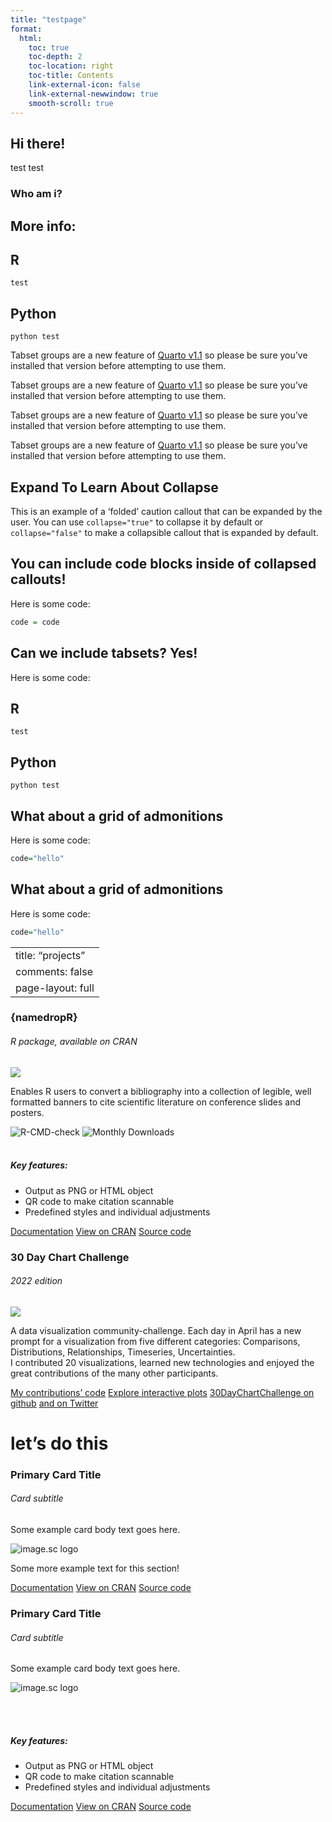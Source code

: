 ```yaml
---
title: "testpage"
format: 
  html:
    toc: true
    toc-depth: 2
    toc-location: right
    toc-title: Contents
    link-external-icon: false
    link-external-newwindow: true
    smooth-scroll: true
---
```

## Hi there!
test test

### Who am i?

## More info:

::: panel-tabset
## R

    test

## Python

    python test
:::

::: callout-note
Tabset groups are a new feature of [Quarto v1.1](https://quarto.org/docs/download/) so please be sure you've installed that version before attempting to use them.
:::

::: callout-warning
Tabset groups are a new feature of [Quarto v1.1](https://quarto.org/docs/download/) so please be sure you've installed that version before attempting to use them.
:::

::: callout-important
Tabset groups are a new feature of [Quarto v1.1](https://quarto.org/docs/download/) so please be sure you've installed that version before attempting to use them.
:::

::: callout-tip
Tabset groups are a new feature of [Quarto v1.1](https://quarto.org/docs/download/) so please be sure you've installed that version before attempting to use them.
:::

:::{.callout-caution collapse="true"}
## Expand To Learn About Collapse

This is an example of a 'folded' caution callout that can be expanded by the user. You can use `collapse="true"` to collapse it by default or `collapse="false"` to make a collapsible callout that is expanded by default.
:::

:::{.callout-tip collapse="true"}
## You can include code blocks inside of collapsed callouts!

Here is some code: 
```r
code = code
```
:::

::::{.callout-tip collapse="true"}
## Can we include tabsets? Yes!

Here is some code: 

::: panel-tabset
## R

    test

## Python

    python test
:::

::::


::: {.grid}
::: {.g-col-12 .g-col-md-6}
:::{.callout-tip collapse="true"}
## What about a grid of admonitions

Here is some code: 
```r
code="hello"
```
:::
:::

::: {.g-col-12 .g-col-md-6}
:::{.callout-caution collapse="true"}
## What about a grid of admonitions

Here is some code: 
```r
code="hello"
```
:::
:::
:::

---
title: "projects"
comments: false
page-layout: full
---

::: {.grid}
::: {.g-col-12 .g-col-md-6}

<div class="card mb-3">
<div class="card-body">
<h3 class="card-title">{namedropR}</h3>
<h6 class="card-subtitle text-muted">R package, available on CRAN</h6>
</div>
<img src="assets/images/namedropR_slide.png"/>
<div class="card-body">
<p class="card-text">Enables R users to convert a bibliography into a collection of legible, well formatted banners to cite scientific literature on conference slides and posters. </p>
<img src="https://github.com/nucleic-acid/namedropR/workflows/R-CMD-check/badge.svg" alt="R-CMD-check" style="max-width: 100%;"> <img src="https://cranlogs.r-pkg.org/badges/namedropR" alt="Monthly Downloads">
<br><br>
<h5>Key features:</h5>
</div>
<ul class="list-group list-group-flush">
<li class="list-group-item">Output as PNG or HTML object</li>
<li class="list-group-item">QR code to make citation scannable</li>
<li class="list-group-item">Predefined styles and individual adjustments</li>
</ul>
<div class="card-body">
<a href="https://nucleic-acid.github.io/namedropR/" class="card-link">Documentation</a>
<a href="https://cloud.r-project.org/package=namedropR" class="card-link">View on CRAN</a>
<a href="https://github.com/nucleic-acid/namedropR/" class="card-link">Source code</a>
</div>
</div>

:::

::: {.g-col-12 .g-col-md-6}

<div class="card mb-3">
<div class="card-body">
<h3 class="card-title">30 Day Chart Challenge</h3>
<h6 class="card-subtitle text-muted">2022 edition</h6>
</div>
<img src="assets/images/chartchallenge2022.png"/>
<div class="card-body">
<p class="card-text">A data visualization community-challenge. Each day in April has a new prompt for a visualization from five different categories: Comparisons, Distributions, Relationships, Timeseries, Uncertainties.<br>
I contributed 20 visualizations, learned new technologies and enjoyed the great contributions of the many other participants.</p>
</div>
<div class="card-body">
<a href="https://github.com/nucleic-acid/30DayChartChallenge_2022" class="card-link">My contributions' code</a>
<a href="https://jollydata.blog/posts/2022-04-15-30daychartchallenge-interactive-plots/" class="card-link">Explore interactive plots</a>
<a href="https://github.com/dominicroye/30DayChartChallenge_Edition2022" class="card-link">30DayChartChallenge on github</a>
<a href="https://github.com/nucleic-acid/30DayChartChallenge_2022" class="card-link">and on Twitter</a>
</div>
</div>

:::

:::

# let's do this
::: {.grid}
::: {.g-col-12 .g-col-md-6}

<div class="card bg-primary mb-3" style="max-width: 20rem;">
<div class="card-body">
<h3 class="card-title">Primary Card Title</h3>
<h6 class="card-subtitle">Card subtitle</h6>
</div>
<div class="card-body">
<p class="card-text"> Some example card body text goes here. </p>
<img src="https://global.discourse-cdn.com/business4/uploads/imagej/original/2X/4/4904e8fe196486eabdbe0d9d185e94dfcab74e10.png" alt="image.sc logo" style="max-width: 100%;"> 
</div>
<div class="card-body">
<p class="card-text"> Some more example text for this section! </p>
</div>
<div class="card-body">
<a href="https://nucleic-acid.github.io/namedropR/" class="text-white card-link">Documentation</a>
<a href="https://cloud.r-project.org/package=namedropR" class="text-white card-link">View on CRAN</a>
<a href="https://github.com/nucleic-acid/namedropR/" class="text-white card-link">Source code</a>
</div>
</div>
:::

::: {.g-col-12 .g-col-md-6}

<div class="card border-primary mb-3" style="max-width: 40rem;">
<div class="card-body">
<h3 class="card-title">Primary Card Title</h3>
<h6 class="card-subtitle">Card subtitle</h6>
</div>
<div class="card-body">
<p class="card-text"> Some example card body text goes here. </p>
<img src="https://global.discourse-cdn.com/business4/uploads/imagej/original/2X/4/4904e8fe196486eabdbe0d9d185e94dfcab74e10.png" alt="image.sc logo" style="max-width: 100%;"> 
</div>
<br><br>
<div class="card-body">
<h5>Key features:</h5>
<ul class="list-group list-group-flush">
<li class="list-group-item">Output as PNG or HTML object</li>
<li class="list-group-item">QR code to make citation scannable</li>
<li class="list-group-item">Predefined styles and individual adjustments</li>
</ul>
</div>
<div class="card-body">
<a href="https://nucleic-acid.github.io/namedropR/" class="card-link">Documentation</a>
<a href="https://cloud.r-project.org/package=namedropR" class="card-link">View on CRAN</a>
<a href="https://github.com/nucleic-acid/namedropR/" class="card-link">Source code</a>
</div>
</div>
:::
:::